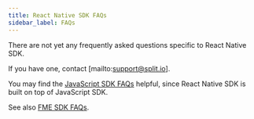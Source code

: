 ```yaml
---
title: React Native SDK FAQs
sidebar_label: FAQs
---
```


There are not yet any frequently asked questions specific to React Native SDK.

If you have one, contact [mailto:support@split.io].

You may find the [JavaScript SDK FAQs](../../../javascript/javascript-sdk/faqs/) helpful, since React Native SDK is built on top of JavaScript SDK.

See also [FME SDK FAQs](/docs/feature-management-experimentation/20-sdks-and-infrastructure/docs/sdks/zfaqs/).